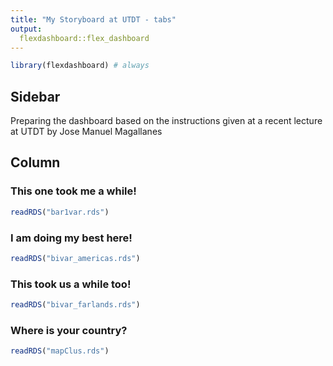 ```yaml
---
title: "My Storyboard at UTDT - tabs"
output: 
  flexdashboard::flex_dashboard
---
```


```r
library(flexdashboard) # always
```

## Sidebar {.sidebar}


Preparing the dashboard based on the instructions given at a recent lecture at UTDT by Jose Manuel Magallanes

## Column {.tabset .tabset-fade}


### This one took me a while!


```r
readRDS("bar1var.rds")
```


### I am doing my best here!

```r
readRDS("bivar_americas.rds")
```


### This took us a while too!

```r
readRDS("bivar_farlands.rds")
```

### Where is your country?

```r
readRDS("mapClus.rds")
```


 
